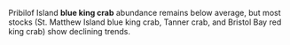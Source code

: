 Pribilof Island **blue king crab** abundance remains below average, but most stocks (St. Matthew Island blue king crab, Tanner crab, and Bristol Bay red king crab) show declining trends.